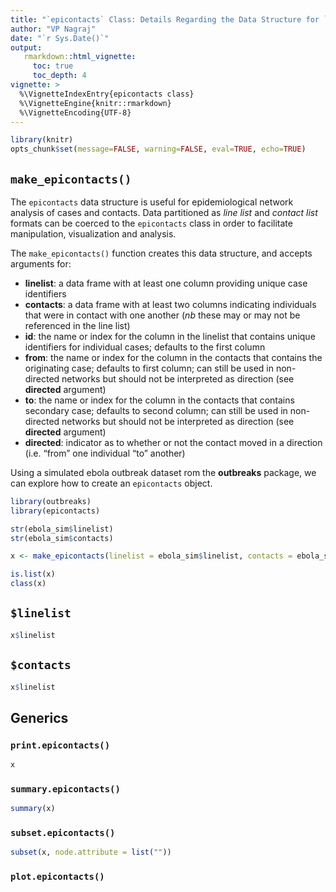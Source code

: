 ```yaml
---
title: "`epicontacts` Class: Details Regarding the Data Structure for `epicontacts` Objects"
author: "VP Nagraj"
date: "`r Sys.Date()`"
output:
   rmarkdown::html_vignette:
     toc: true
     toc_depth: 4
vignette: >
  %\VignetteIndexEntry{epicontacts class}
  %\VignetteEngine{knitr::rmarkdown}
  %\VignetteEncoding{UTF-8}
---
```


```r
library(knitr)
opts_chunk$set(message=FALSE, warning=FALSE, eval=TRUE, echo=TRUE)
```

## `make_epicontacts()`

The `epicontacts` data structure is useful for epidemiological network analysis of cases and contacts. Data partitioned as *line list* and *contact list* formats can be coerced to the `epicontacts` class in order to facilitate manipulation, visualization and analysis. 

The `make_epicontacts()` function creates this data structure, and accepts arguments for:

- **linelist**: a data frame with at least one column providing unique case identifiers
- **contacts**: a data frame with at least two columns indicating individuals that were in contact with one another (*nb* these may or may not be referenced in the line list)
- **id**: the name or index for the column in the linelist that contains unique identifiers for individual cases; defaults to the first column
- **from**: the name or index for the column in the contacts that contains the originating case; defaults to first column; can still be used in non-directed networks but should not be interpreted as direction (see **directed** argument)
- **to**: the name or index for the column in the contacts that contains secondary case; defaults to second column; can still be used in non-directed networks but should not be interpreted as direction (see **directed** argument)
- **directed**: indicator as to whether or not the contact moved in a direction (i.e. "from" one individual "to" another)

Using a simulated ebola outbreak dataset rom the **outbreaks** package, we can explore how to create an `epicontacts` object.

```r
library(outbreaks)
library(epicontacts)

str(ebola_sim$linelist)
str(ebola_sim$contacts)

x <- make_epicontacts(linelist = ebola_sim$linelist, contacts = ebola_sim$contacts, directed = TRUE)
```

```r
is.list(x)
class(x)
```


## `$linelist`

```r
x$linelist
```


## `$contacts`

```r
x$linelist
```


## Generics

### `print.epicontacts()`

```r
x
```

### `summary.epicontacts()`

```r
summary(x)
```

### `subset.epicontacts()`

```r
subset(x, node.attribute = list(""))
```

### `plot.epicontacts()`


